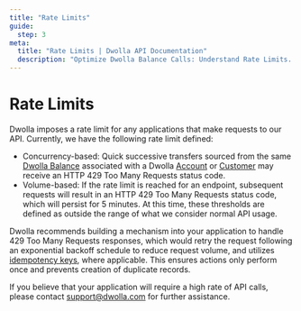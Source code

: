 ```yaml
---
title: "Rate Limits"
guide:
  step: 3
meta:
  title: "Rate Limits | Dwolla API Documentation"
  description: "Optimize Dwolla Balance Calls: Understand Rate Limits. Ensure smooth integration by understanding Dwolla Balance's rate limits. Grasp concurrency and volume-based limits, and learn effective strategies to handle 429 Too Many Requests errors."
---
```


# Rate Limits

Dwolla imposes a rate limit for any applications that make requests to our API. Currently, we have the following rate limit defined:

- Concurrency-based: Quick successive transfers sourced from the same [Dwolla Balance](https://developers.dwolla.com/docs/balance/balance-funding-source) associated with a Dwolla [Account](https://developers.dwolla.com/docs/balance/api-reference/accounts) or [Customer](https://developers.dwolla.com/docs/balance/api-reference/customers) may receive an HTTP 429 Too Many Requests status code.
- Volume-based: If the rate limit is reached for an endpoint, subsequent requests will result in an HTTP 429 Too Many Requests status code, which will persist for 5 minutes. At this time, these thresholds are defined as outside the range of what we consider normal API usage.

Dwolla recommends building a mechanism into your application to handle 429 Too Many Requests responses, which would retry the request following an exponential backoff schedule to reduce request volume, and utilizes [idempotency keys](https://developers.dwolla.com/docs/balance/api-reference/api-fundamentals/idempotency-key), where applicable. This ensures actions only perform once and prevents creation of duplicate records.

If you believe that your application will require a high rate of API calls, please contact support@dwolla.com for further assistance.

